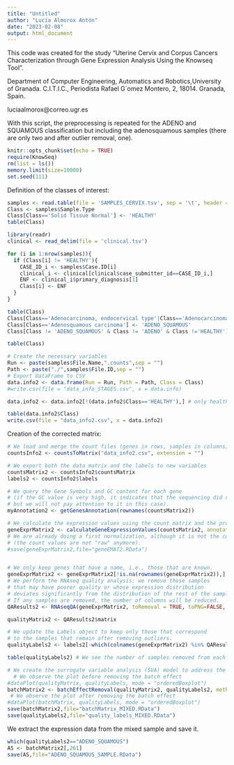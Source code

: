 ---
title: "Untitled"
author: "Lucía Almorox Antón"
date: "2023-02-08"
output: html_document
---

This code was created for the study "Uterine Cervix and Corpus Cancers Characterization through Gene Expression Analysis Using the Knowseq Tool".

Department of Computer Engineering, Automatics and Robotics,University of Granada. C.I.T.I.C., Periodista Rafael G´omez Montero, 2, 18014. Granada, Spain.

luciaalmorox@correo.ugr.es


With this script, the preprocessing is repeated for the ADENO and SQUAMOUS classification but including the adenosquamous samples (there are only two and after outlier removal, one).

```{r setup, include=FALSE}
knitr::opts_chunk$set(echo = TRUE)
require(KnowSeq)
rm(list = ls())
memory.limit(size=10000)
set.seed(111)
```

Definition of the classes of interest:

```{r}
samples <- read.table(file = 'SAMPLES_CERVIX.tsv', sep = '\t', header = TRUE)
Class <- samples$Sample.Type
Class[Class=='Solid Tissue Normal'] <- 'HEALTHY'
table(Class)

library(readr)
clinical <- read_delim(file = 'clinical.tsv')

for (i in 1:nrow(samples)){
  if (Class[i] != 'HEALTHY'){
    CASE_ID_i <- samples$Case.ID[i]
    clinical_i <- clinical[clinical$case_submitter_id==CASE_ID_i,]
    ENF <- clinical_i$primary_diagnosis[1]
    Class[i] <- ENF
  }
}

table(Class)
Class[Class=='Adenocarcinoma, endocervical type'|Class=='Adenocarcinoma, NOS'|Class=='Endometrioid adenocarcinoma, NOS'] <- 'ADENO'
Class[Class=='Adenosquamous carcinoma'] <- 'ADENO_SQUAMOUS'
Class[Class != 'ADENO_SQUAMOUS' & Class != 'ADENO' & Class !='HEALTHY'] <- 'SQUAMOUS'

table(Class)
```


```{r}
# Create the necessary variables
Run <- paste(samples$File.Name,".counts",sep = "")
Path <- paste("./",samples$File.ID,sep = "")
# Export DataFrame to CSV
data.info2 <- data.frame(Run = Run, Path = Path, Class = Class)
#write.csv(file = "data_info_STAGES.csv", x = data.info)

```

```{r}
data.info2 <- data.info2[!(data.info2$Class=='HEALTHY'),] # only healthy samples are removed

table(data.info2$Class)
write.csv(file = "data_info2.csv", x = data.info2)

```

Creation of the corrected matrix:

```{r}

# We load and merge the count files (genes in rows, samples in columns).
countsInfo2 <- countsToMatrix("data_info2.csv", extension = "")

# We export both the data matrix and the labels to new variables
countsMatrix2 <- countsInfo2$countsMatrix
labels2 <- countsInfo2$labels

# We query the Gene Symbols and GC content for each gene
# (if the GC value is very high, it indicates that the sequencing did not go well, 
# but we will not pay attention to it in this case).
myAnnotation2 <- getGenesAnnotation(rownames(countsMatrix2))

# We calculate the expression values using the count matrix and the previously acquired annotation
geneExprMatrix2 <- calculateGeneExpressionValues(countsMatrix2, annotation = myAnnotation2)
# We are already doing a first normalization, although it is not the complete normalization. 
# (the count values are not "raw" anymore).
#save(geneExprMatrix2,file="geneEMAT2.RData")


# We only keep genes that have a name, i.e., those that are known.
geneExprMatrix2 <- geneExprMatrix2[!is.na(rownames(geneExprMatrix2)),]
# We perform the RNAseq quality analysis: we remove those samples 
# that may have poorer quality or whose expression distribution 
# deviates significantly from the distribution of the rest of the samples (outliers).
# If any samples are removed, the number of columns will be reduced.
QAResults2 <- RNAseqQA(geneExprMatrix2, toRemoval = TRUE, toPNG=FALSE, toPDF=FALSE)

qualityMatrix2 <- QAResults2$matrix

# We update the Labels object to keep only those that correspond 
# to the samples that remain after removing outliers.
qualityLabels2 <- labels2[-which(colnames(geneExprMatrix2) %in% QAResults2$outliers)]

table(qualityLabels2) # We see the number of samples removed from each class.

# We create the surrogate variable analysis (SVA) model to address the batch effect.
  # We observe the plot before removing the batch effect
#dataPlot(qualityMatrix, qualityLabels, mode = "orderedBoxplot")
batchMatrix2 <- batchEffectRemoval(qualityMatrix2, qualityLabels2, method = "sva")
 # We observe the plot after removing the batch effect
#dataPlot(batchMatrix, qualityLabels, mode = "orderedBoxplot")
save(batchMatrix2,file="batchMatrix_MIXED.RData")
save(qualityLabels2,file="quality_labels_MIXED.RData")


```

We extract the expression data from the mixed sample and save it.

```{r}

which(qualityLabels2=="ADENO_SQUAMOUS")
AS <- batchMatrix2[,261]
save(AS,file="ADENO_SQUAMOUS_SAMPLE.RData")
```
